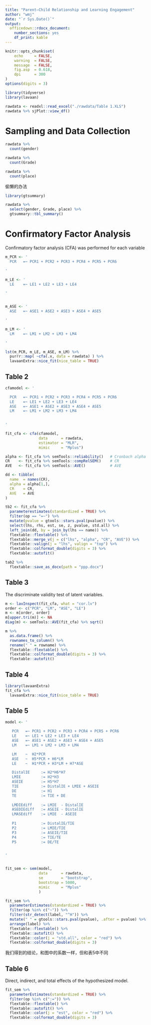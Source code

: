 ```yaml
---
title: "Parent–Child Relationship and Learning Engagement"
author: "wmj"
date: "`r Sys.Date()`"
output: 
  officedown::rdocx_document:
    number_sections: yes
    df_print: kable
---
```



```r
knitr::opts_chunk$set(
    echo     = FALSE,
    warning  = FALSE, 
    message  = FALSE,
    fig.asp  = 0.618,
    dpi      = 300
)
options(digits = 3)
```



```r
library(tidyverse)
library(lavaan)

rawdata <- readxl::read_excel("./rawdata/Table 1.XLS")
rawdata %>% sjPlot::view_df()
```

# Sampling and Data Collection

```r
rawdata %>% 
  count(gender)
```

```r
rawdata %>% 
  count(Grade)
```

```r
rawdata %>% 
  count(place)
```



偷懒的办法

```r
library(gtsummary)

rawdata %>% 
  select(gender, Grade, place) %>% 
  gtsummary::tbl_summary()
```



# Confirmatory Factor Analysis

Confirmatory factor analysis (CFA) was performed for each variable 
```r
m_PCR <- '
  PCR   =~ PCR1 + PCR2 + PCR3 + PCR4 + PCR5 + PCR6

'

m_LE <- '
  LE    =~ LE1 + LE2 + LE3 + LE4

'


m_ASE <- '
  ASE   =~ ASE1 + ASE2 + ASE3 + ASE4 + ASE5 

'

m_LM <- '
  LM    =~ LM1 + LM2 + LM3 + LM4

'

lst(m_PCR, m_LE, m_ASE, m_LM) %>% 
  purrr::map( ~cfa(.x, data = rawdata) ) %>% 
  lavaanExtra::nice_fit(nice_table = TRUE)
```

## Table 2
```r
cfamodel <- '

  PCR   =~ PCR1 + PCR2 + PCR3 + PCR4 + PCR5 + PCR6
  LE    =~ LE1 + LE2 + LE3 + LE4
  ASE   =~ ASE1 + ASE2 + ASE3 + ASE4 + ASE5 
  LM    =~ LM1 + LM2 + LM3 + LM4

  
'

fit_cfa <- cfa(cfamodel, 
               data      = rawdata,
               estimator = "MLR", 
               mimic     = "Mplus")
```


```r
alpha <- fit_cfa %>% semTools::reliability()   # Cronbach alpha
CR    <- fit_cfa %>% semTools::compRelSEM()    # CR
AVE   <- fit_cfa %>% semTools::AVE()           # AVE 

dd <- tibble(
  name  = names(CR),
  alpha = alpha[1,],
  CR    = CR,
  AVE   = AVE
) 
```





```r
tb2 <- fit_cfa %>% 
  parameterestimates(standardized = TRUE) %>% 
  filter(op == "=~") %>% 
  mutate(pvalue = gtools::stars.pval(pvalue)) %>% 
  select(lhs, rhs, est, se, z, pvalue, std.all) %>% 
  left_join(dd, by = join_by(lhs == name)) %>% 
  flextable::flextable() %>% 
  flextable::merge_v(j = c("lhs", "alpha", "CR", "AVE")) %>% 
  flextable::valign(j = "lhs", valign = "top") %>% 
  flextable::colformat_double(digits = 3) %>% 
  flextable::autofit()
```





```r
tab2 %>% 
  flextable::save_as_docx(path = "ppp.docx")
```






## Table 3 
The discriminate validity test of latent variables.
```r
m <- lavInspect(fit_cfa, what = "cor.lv") 
order <- c("PCR", "LM", "ASE", "LE")
m <- m[order, order]
m[upper.tri(m)] <- NA
diag(m) <- semTools::AVE(fit_cfa) %>% sqrt()

m %>% 
  as.data.frame() %>% 
  rownames_to_column() %>% 
  rename(" " = rowname) %>% 
  flextable::flextable() %>%
  flextable::colformat_double(digits = 3) %>% 
  flextable::autofit() 
```






## Table 4
```r
library(lavaanExtra)
fit_cfa %>% 
  lavaanExtra::nice_fit(nice_table = TRUE)
```




## Table 5

```r
model <- '

   PCR   =~ PCR1 + PCR2 + PCR3 + PCR4 + PCR5 + PCR6
   LE    =~ LE1 + LE2 + LE3 + LE4
   ASE   =~ ASE1 + ASE2 + ASE3 + ASE4 + ASE5 
   LM    =~ LM1 + LM2 + LM3 + LM4

   LM    ~  H2*PCR  
   ASE   ~  H5*PCR + H6*LM
   LE    ~  H1*PCR + H3*LM + H7*ASE

   DistalIE     := H2*H6*H7
   LMIE         := H2*H3
   ASEIE        := H5*H7
   TIE          := DistalIE + LMIE + ASEIE
   DE           := H1
   TE           := TIE + DE
   
   LMDIEdiff    := LMIE  - DistalIE
   ASEDIEdiff   := ASEIE - DistalIE
   LMASEdiff    := LMIE  - ASEIE
   
   P1           := DistalIE/TIE
   P2           := LMIE/TIE
   P3           := ASEIE/TIE
   P4           := TIE/TE
   P5           := DE/TE


'


fit_sem <- sem(model, 
               data      = rawdata, 
               se        = "bootstrap",
               bootstrap = 5000,
               mimic     = "Mplus"
               )
```







```r
fit_sem %>%  
  parameterEstimates(standardized = TRUE) %>% 
  filter(op %in% c("~")) %>%  
  filter(str_detect(label, "^H")) %>% 
  mutate(" " = gtools::stars.pval(pvalue), .after = pvalue) %>%
  arrange(label) %>% 
  flextable::flextable() %>% 
  flextable::autofit() %>% 
  flextable::color(j = "std.all", color = "red") %>% 
  flextable::colformat_double(digits = 3)
```
我们得到的结论，和图中的系数一样，但和表5中不同




## Table 6
Direct, indirect, and total effects of the hypothesized model.

```r
fit_sem %>%  
  parameterEstimates(standardized = TRUE) %>% 
  filter(op %in% c(":=")) %>%  
  flextable::flextable() %>% 
  flextable::autofit() %>% 
  flextable::color(j = "est", color = "red") %>% 
  flextable::colformat_double(digits = 3)
```